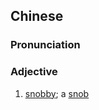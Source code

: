 {{also|势利眼}}
==Chinese==
{{zh-forms|s=势利眼|type=21}}

===Pronunciation===
{{zh-pron
|m=shìlìyǎn
|c=sai3 lei6 ngaan5
|cat=a
}}

===Adjective===
{{zh-adj}}

# [[snobby]]; a [[snob]]